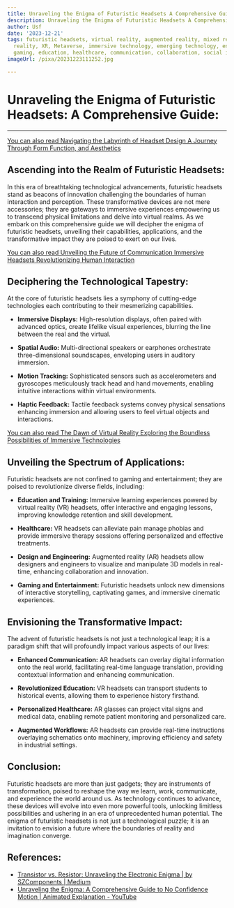 ```yaml
---
title: Unraveling the Enigma of Futuristic Headsets A Comprehensive Guide
description: Unraveling the Enigma of Futuristic Headsets A Comprehensive Guide
author: Usf
date: '2023-12-21'
tags: futuristic headsets, virtual reality, augmented reality, mixed reality, extended
  reality, XR, Metaverse, immersive technology, emerging technology, entertainment,
  gaming, education, healthcare, communication, collaboration, social interaction
imageUrl: /pixa/20231223111252.jpg

---
```

# Unraveling the Enigma of Futuristic Headsets: A Comprehensive Guide:

---
[You can also read Navigating the Labyrinth  of Headset  Design A Journey Through Form Function, and Aesthetics](Navigating%20the%20Labyrinth%20of%20Headset%20Design%20A%20Journey%20Through%20Form%2C%20Function%2C%20and%20Aesthetics)


## Ascending into the Realm of Futuristic  Headsets:

In this era of  breathtaking technological advancements, futuristic headsets stand as beacons of innovation challenging the boundaries  of human interaction and perception. These transformative devices are not mere accessories; they are gateways to immersive  experiences empowering us to transcend physical limitations  and delve into virtual realms.  As we embark on this comprehensive guide we will decipher the enigma of futuristic  headsets, unveiling their capabilities, applications, and the transformative impact they are poised to exert on our lives.

[You can also read  Unveiling  the Future of Communication Immersive Headsets Revolutionizing Human Interaction](Unveiling%20the%20Future%20of%20Communication%20Immersive%20Headsets%20Revolutionizing%20Human%20Interaction)


## Deciphering the Technological Tapestry:

At the core of futuristic headsets lies a symphony of cutting-edge technologies each contributing to their mesmerizing capabilities.

- **Immersive Displays:** High-resolution displays,  often paired with advanced optics, create  lifelike visual experiences, blurring the line between the real and the virtual.

- **Spatial Audio:** Multi-directional speakers or earphones orchestrate three-dimensional soundscapes, enveloping users in  auditory immersion.

- **Motion  Tracking:** Sophisticated sensors  such as accelerometers and gyroscopes meticulously track head and hand movements, enabling intuitive interactions within virtual environments.

- **Haptic Feedback:** Tactile  feedback systems convey  physical sensations enhancing immersion and allowing users to feel virtual objects and interactions.

[You can also  read The Dawn of Virtual Reality Exploring the Boundless Possibilities of Immersive  Technologies](The%20Dawn%20of%20Virtual%20Reality%20Exploring%20the%20Boundless%20Possibilities%20of%20Immersive%20Technologies)


## Unveiling the Spectrum of Applications:

Futuristic headsets are not confined to gaming and  entertainment; they are poised to revolutionize diverse fields, including:

- **Education and Training:** Immersive learning experiences  powered by virtual reality (VR) headsets, offer interactive  and engaging  lessons, improving knowledge retention and skill  development.

- **Healthcare:** VR headsets can alleviate pain manage phobias and provide immersive therapy sessions offering personalized and effective treatments.

- **Design and Engineering:** Augmented reality (AR) headsets allow designers and engineers to visualize and manipulate 3D models in real-time, enhancing collaboration and  innovation.

- **Gaming  and Entertainment:** Futuristic headsets unlock new dimensions of  interactive storytelling, captivating games, and immersive cinematic experiences.

## Envisioning  the Transformative Impact:

The advent of futuristic headsets  is not just a technological leap; it is a paradigm shift that will profoundly impact  various aspects of our lives:

- **Enhanced  Communication:** AR headsets can overlay digital information onto the real world, facilitating real-time language translation, providing  contextual information and enhancing communication.

-  **Revolutionized Education:** VR headsets can transport  students to historical events, allowing them  to  experience history firsthand.

-  **Personalized  Healthcare:** AR glasses can project vital signs and medical data, enabling remote patient monitoring and  personalized care.

- **Augmented Workflows:** AR headsets can provide real-time instructions overlaying schematics onto  machinery, improving efficiency and safety in industrial settings.

## Conclusion:

Futuristic headsets are more than just gadgets; they  are instruments  of  transformation, poised to reshape the way we learn, work, communicate, and experience the world around us. As technology  continues to advance, these devices will evolve into even more powerful tools, unlocking limitless possibilities and ushering  in an era of unprecedented human potential. The enigma of futuristic headsets is not just  a technological puzzle;  it is an invitation to envision a future  where the boundaries of reality and  imagination  converge.

## References:
- [Transistor vs. Resistor: Unraveling the Electronic Enigma | by SZComponents | Medium](https://medium.com/@chris_53665/transistor-vs-resistor-unraveling-the-electronic-enigma-9418ed80cc7d)
- [Unraveling the Enigma: A Comprehensive Guide to No Confidence Motion | Animated Explanation - YouTube](https://youtube.com/watch?v=M9QkXT3Rgbg)
